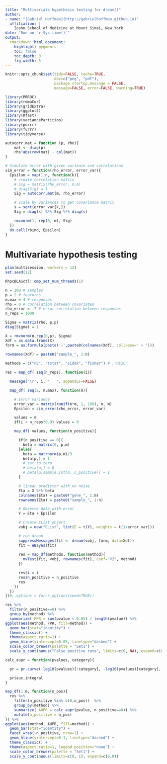 ```yaml
---
title: "Multivariate hypothesis testing for dream()"
author:
- name: "[Gabriel Hoffman](http://gabrielhoffman.github.io)"
  affiliation: | 
    Icahn School of Medicine at Mount Sinai, New York
date: "Run on `r Sys.time()`"
output:
  rmarkdown::html_document:
    highlight: pygments
    toc: false
    toc_depth: 3
    fig_width: 5
---
```


<!---
cd /Users/gabrielhoffman/workspace/repos
R

rmarkdown::render('test_mvTest.Rmd')



cd /sc/arion/projects/CommonMind/hoffman/crumblr_analysis/simulations
R
system("ml git; git pull"); rmarkdown::render("test_mvTest.Rmd");

# disable X11

ssh -x sklar1

# https://hoffmg01.hpc.mssm.edu/crumblr_analysis/simulations/test_mvTest.html



--->

```r
knitr::opts_chunk$set(tidy=FALSE, cache=TRUE,
                      dev=c("png", "pdf"),
                      package.startup.message = FALSE,
                      message=FALSE, error=FALSE, warning=TRUE)
```	





```r
library(PRROC)
library(remaCor)
library(gridExtra)
library(ggplot2)
library(Rfast)
library(variancePartition)
library(purrr)
library(furrr)
library(tidyverse)

autocorr.mat = function (p, rho){
    mat <- diag(p)
    rho^abs(row(mat) - col(mat))
}

# Simulate error with given variance and correlations
sim_error = function(rho_error, error_var){
  Epsilon = map(1:n, function(k){
    # create correlation matrix
    # Sig = matrix(rho_error, m,m)
    # diag(Sig) = 1
    Sig = autocorr.mat(m, rho_error)

    # scale by variances to get covariance matrix
    s = sqrt(error_var[k,])
    Sig = diag(s) %*% Sig %*% diag(s)

    rmvnorm(1, rep(0, m), Sig)
  })
  do.call(rbind, Epsilon)
}
```


# Multivariate hypothesis testing
```r
plan(multisession, workers = 12)
set.seed(12)

RhpcBLASctl::omp_set_num_threads(1)

n = 200 # samples
p = 2 # features
m.max = 4 # responses
rho = 0 # correlation between covariates
rho_error = .7 # error correlation between responses
n_reps = 1000

Sigma = matrix(rho, p,p)
diag(Sigma) = 1

X = rmvnorm(n,rep(0,p), Sigma)
Xdf = as.data.frame(X)
form = as.formula(paste('~',paste0(colnames(Xdf), collapse=' + ')))
 
rownames(Xdf) = paste0("sample_", 1:n)

methods = c("FE", "tstat", "sidak", "fisher") # ,"RE2C"

res = map_df( seq(n_reps), function(i){

  message('\r', i, '   ', appendLF=FALSE)

  map_df( seq(2, m.max), function(m){

    # Error variance
    error_var = matrix(runif(n*m, 1, 100), n, m)
    Epsilon = sim_error(rho_error, error_var)

    values = m
    if(i < n_reps*0.9) values = 0

    map_df( values, function(n_positive){

      if(n_positive == 0){
        beta = matrix(0, p,m)
      }else{    
        beta = matrnorm(p,m)/3
        beta[p,] = 1
        # set to zero
        # beta[p,] = 0
        # beta[p,sample.int(m, n_positive)] = 1
      }

      # linear predictor with no noise
      Eta = X %*% beta
      colnames(Eta) = paste0("gene_", 1:m)
      rownames(Eta) = paste0("sample_", 1:n)

      # Observe data with error
      Y = Eta + Epsilon

      # Create EList object
      vobj = new("EList", list(E = t(Y), weights = t(1/error_var)))

      # run dream
      suppressMessages(fit <- dream(vobj, form, data=Xdf))
      fit = eBayes(fit)
      
      res = map_df(methods, function(method){
        mvTest(fit, vobj, rownames(fit), coef="V2", method)
      })

      res$i = i
      res$n_positive = n_positive
      res
    })
  })
})#,.options = furrr_options(seed=TRUE))
```


```r
res %>%
  filter(n_positive==0) %>%
  group_by(method) %>%
  summarize( FPR = sum(pvalue < 0.05) / length(pvalue)) %>%
ggplot(aes(method, FPR, fill=method)) +
  geom_bar(stat="identity") +
  theme_classic() +
  theme(aspect.ratio=1) +
  geom_hline(yintercept=0.05, linetype="dashed") +
  scale_color_brewer(palette = "Set1") +
  scale_y_continuous("False positive rate", limits=c(0, NA), expand=c(0,0))
```


```r
calc_aupr = function(pvalues, category){

  pr = pr.curve(-log10(pvalues)[!category], -log10(pvalues)[category], rand.compute=TRUE, curve=TRUE)

  pr$auc.integral
}

map_df(1:m, function(n_pos){
  res %>%
    filter(n_positive %in% c(0,n_pos))  %>%
    group_by(method) %>%
    summarize( AUPR = calc_aupr(pvalue, n_positive==0)) %>% 
    mutate(n_positive = n_pos)
}) %>%
ggplot(aes(method, AUPR, fill=method)) +
  geom_bar(stat="identity") +
  facet_wrap(~n_positive, nrow=1) +
  geom_hline(yintercept=0.1, linetype="dashed") +
  theme_classic() +
  theme(aspect.ratio=1, legend.position="none") +
  scale_color_brewer(palette = "Set1") +
  scale_y_continuous(limits=c(0, 1), expand=c(0,0))
```






<!---


system("ml git; git pull"); rmarkdown::render("test_mvTest.Rmd");



--->






